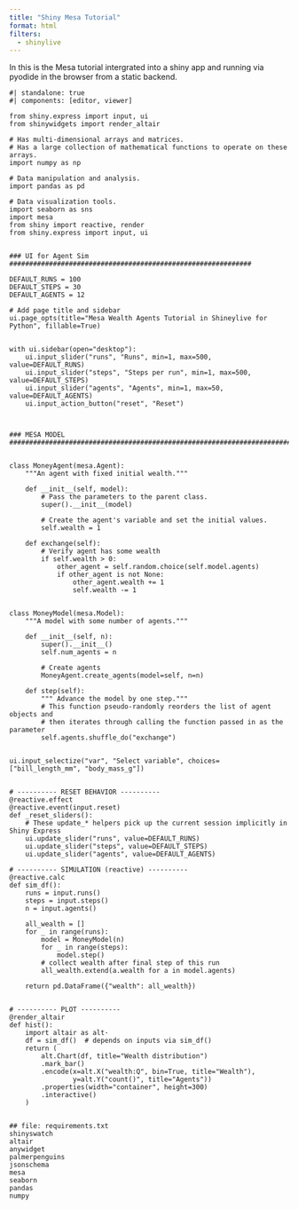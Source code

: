 ```yaml
---
title: "Shiny Mesa Tutorial"
format: html
filters:
  - shinylive
---
```



In this is the Mesa tutorial intergrated into a shiny app and running via pyodide in the browser from a static backend.

:::{.column-screen-inset}

```shinylive-python
#| standalone: true
#| components: [editor, viewer]

from shiny.express import input, ui
from shinywidgets import render_altair

# Has multi-dimensional arrays and matrices.
# Has a large collection of mathematical functions to operate on these arrays.
import numpy as np

# Data manipulation and analysis.
import pandas as pd

# Data visualization tools.
import seaborn as sns
import mesa
from shiny import reactive, render
from shiny.express import input, ui


### UI for Agent Sim #############################################################

DEFAULT_RUNS = 100
DEFAULT_STEPS = 30
DEFAULT_AGENTS = 12

# Add page title and sidebar
ui.page_opts(title="Mesa Wealth Agents Tutorial in Shineylive for Python", fillable=True)


with ui.sidebar(open="desktop"):
    ui.input_slider("runs", "Runs", min=1, max=500, value=DEFAULT_RUNS)
    ui.input_slider("steps", "Steps per run", min=1, max=500, value=DEFAULT_STEPS)
    ui.input_slider("agents", "Agents", min=1, max=50, value=DEFAULT_AGENTS)
    ui.input_action_button("reset", "Reset")



### MESA MODEL ##########################################################################


class MoneyAgent(mesa.Agent):
    """An agent with fixed initial wealth."""

    def __init__(self, model):
        # Pass the parameters to the parent class.
        super().__init__(model)

        # Create the agent's variable and set the initial values.
        self.wealth = 1

    def exchange(self):
        # Verify agent has some wealth
        if self.wealth > 0:
            other_agent = self.random.choice(self.model.agents)
            if other_agent is not None:
                other_agent.wealth += 1
                self.wealth -= 1


class MoneyModel(mesa.Model):
    """A model with some number of agents."""

    def __init__(self, n):
        super().__init__()
        self.num_agents = n

        # Create agents
        MoneyAgent.create_agents(model=self, n=n)

    def step(self):
        """ Advance the model by one step."""
        # This function pseudo-randomly reorders the list of agent objects and
        # then iterates through calling the function passed in as the parameter
        self.agents.shuffle_do("exchange")


ui.input_selectize("var", "Select variable", choices=["bill_length_mm", "body_mass_g"])


# ---------- RESET BEHAVIOR ----------
@reactive.effect
@reactive.event(input.reset)
def _reset_sliders():
    # These update_* helpers pick up the current session implicitly in Shiny Express
    ui.update_slider("runs", value=DEFAULT_RUNS)
    ui.update_slider("steps", value=DEFAULT_STEPS)
    ui.update_slider("agents", value=DEFAULT_AGENTS)

# ---------- SIMULATION (reactive) ----------
@reactive.calc
def sim_df():
    runs = input.runs()
    steps = input.steps()
    n = input.agents()

    all_wealth = []
    for _ in range(runs):
        model = MoneyModel(n)
        for _ in range(steps):
            model.step()
        # collect wealth after final step of this run
        all_wealth.extend(a.wealth for a in model.agents)

    return pd.DataFrame({"wealth": all_wealth})


# ---------- PLOT ----------
@render_altair
def hist():
    import altair as alt·
    df = sim_df()  # depends on inputs via sim_df()
    return (
        alt.Chart(df, title="Wealth distribution")
        .mark_bar()
        .encode(x=alt.X("wealth:Q", bin=True, title="Wealth"),
                y=alt.Y("count()", title="Agents"))
        .properties(width="container", height=300)
        .interactive()
    )


## file: requirements.txt
shinyswatch
altair
anywidget
palmerpenguins
jsonschema
mesa
seaborn
pandas
numpy

```
:::